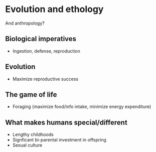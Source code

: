 # Evolution and ethology

And anthropology?

## Biological imperatives

- Ingestion, defense, reproduction

## Evolution

- Maximize reproductive success

## The game of life

- Foraging (maximize food/info intake, minimize energy expenditure)

## What makes humans special/different

- Lengthy childhoods
- Signficant bi-parental investment in offspring
- Sexual culture
